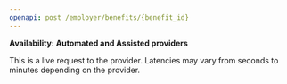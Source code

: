 ```yaml
---
openapi: post /employer/benefits/{benefit_id}
---
```

**Availability: Automated and Assisted providers**

This is a live request to the provider. Latencies may vary from seconds to minutes depending on the provider.